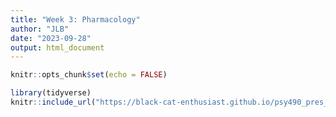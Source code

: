 ```yaml
---
title: "Week 3: Pharmacology"
author: "JLB"
date: "2023-09-28"
output: html_document
---
```


```r
knitr::opts_chunk$set(echo = FALSE)
```


```r
library(tidyverse)
knitr::include_url("https://black-cat-enthusiast.github.io/psy490_pres_week_3/")
```
